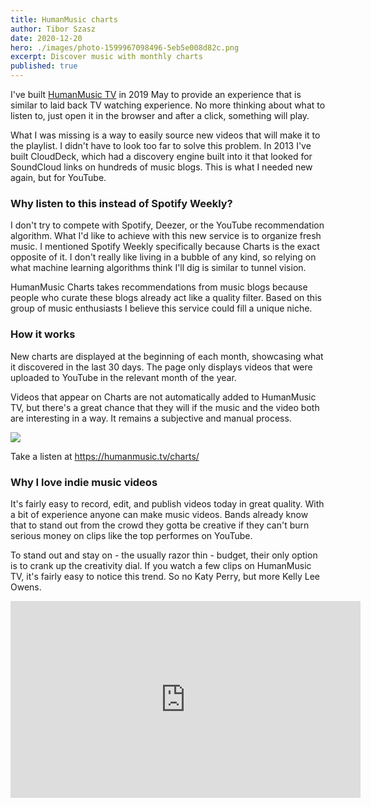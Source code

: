 ```yaml
---
title: HumanMusic charts
author: Tibor Szasz
date: 2020-12-20
hero: ./images/photo-1599967098496-5eb5e008d82c.png
excerpt: Discover music with monthly charts
published: true
---
```


I've built [HumanMusic TV](https://humanmusic.tv/) in 2019 May to provide an experience that is similar to laid back TV watching experience. No more thinking about what to listen to, just open it in the browser and after a click, something will play.

What I was missing is a way to easily source new videos that will make it to the playlist. I didn't have to look too far to solve this problem. In 2013 I've built CloudDeck, which had a discovery engine built into it that looked for SoundCloud links on hundreds of music blogs. This is what I needed new again, but for YouTube.

### Why listen to this instead of Spotify Weekly?
I don't try to compete with Spotify, Deezer, or the YouTube recommendation algorithm. What I'd like to achieve with this new service is to organize fresh music. I mentioned Spotify Weekly specifically because Charts is the exact opposite of it. I don't really like living in a bubble of any kind, so relying on what machine learning algorithms think I'll dig is similar to tunnel vision.

HumanMusic Charts takes recommendations from music blogs because people who curate these blogs already act like a quality filter. Based on this group of music enthusiasts I believe this service could fill a unique niche.

### How it works
New charts are displayed at the beginning of each month, showcasing what it discovered in the last 30 days. The page only displays videos that were uploaded to YouTube in the relevant month of the year.

Videos that appear on Charts are not automatically added to HumanMusic TV, but there's a great chance that they will if the music and the video both are interesting in a way. It remains a subjective and manual process.

![](./images/humanmusic-charts.jpg)

Take a listen at https://humanmusic.tv/charts/

### Why I love indie music videos
It's fairly easy to record, edit, and publish videos today in great quality. With a bit of experience anyone can make music videos. Bands already know that to stand out from the crowd they gotta be creative if they can't burn serious money on clips like the top performes on YouTube.

To stand out and stay on - the usually razor thin - budget, their only option is to crank up the creativity dial. If you watch a few clips on HumanMusic TV, it's fairly easy to notice this trend. So no Katy Perry, but more Kelly Lee Owens.

<iframe width="560" height="315" src="https://www.youtube-nocookie.com/embed/RKGbveD_cuE" frameborder="0" allow="accelerometer; autoplay; clipboard-write; encrypted-media; gyroscope; picture-in-picture" allowfullscreen></iframe>
